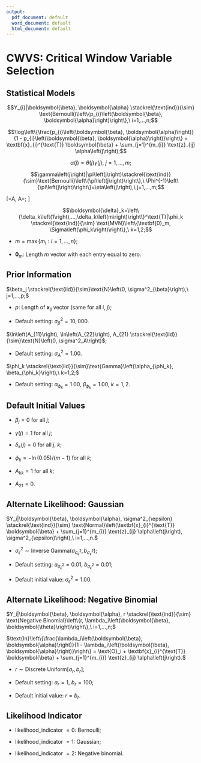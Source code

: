 ```yaml
---
output:
  pdf_document: default
  word_document: default
  html_document: default
---
```

# CWVS: Critical Window Variable Selection

## Statistical Models
$$Y_{i}|\boldsymbol{\beta}, \boldsymbol{\alpha} \stackrel{\text{ind}}{\sim} \text{Bernoulli}\left\{p_{i}\left(\boldsymbol{\beta}, \boldsymbol{\alpha}\right)\right\},\ i=1,...,n;$$

$$\log\left\{\frac{p_{i}\left(\boldsymbol{\beta}, \boldsymbol{\alpha}\right)}{1 - p_{i}\left(\boldsymbol{\beta}, \boldsymbol{\alpha}\right)}\right\} = \textbf{x}_{i}^{\text{T}} \boldsymbol{\beta} + \sum_{j=1}^{m_{i}} \text{z}_{ij} \alpha\left(j\right);$$

$$\alpha\left(j\right)=\theta\left(j\right)\gamma\left(j\right),\ j=1,...,m;$$

$$\gamma\left(j\right)|\pi\left(j\right)\stackrel{\text{ind}}{\sim}\text{Bernoulli}\left\{\pi\left(j\right)\right\},\ \Phi^{-1}\left\{\pi\left(j\right)\right\}=\eta\left(j\right),\ j=1,...,m;$$

\[\left[\begin{array}{c}
\theta\left(j\right)  \\
\eta\left(j\right) \end{array}\right]=A\left[\begin{array}{c}
\delta_1\left(j\right)  \\
\delta_2\left(j\right) \end{array}\right],\ A=\left[\begin{array}{cc}
A_{11} & 0  \\
A_{21} & A_{22} \end{array}\right];
\]


$$\boldsymbol{\delta}_k=\left\{\delta_k\left(1\right),...,\delta_k\left(m\right)\right\}^\text{T}|\phi_k \stackrel{\text{ind}}{\sim} \text{MVN}\left\{\textbf{0}_m, \Sigma\left(\phi_k\right)\right\},\ k=1,2;$$

* $m = \max\left\{m_{i}: i=1,...,n\right\};$

* $\boldsymbol{0}_m$: Length $m$ vector with each entry equal to zero.

## Prior Information
$\beta_j \stackrel{\text{iid}}{\sim}\text{N}\left(0, \sigma^2_{\beta}\right),\ j=1,...,p;$

* $p$: Length of $\textbf{x}_{ij}$ vector (same for all $i$, $j$);

* Default setting: $\sigma^2_{\beta} = 10,000.$

$\ln\left(A_{11}\right), \ln\left(A_{22}\right), A_{21} \stackrel{\text{iid}}{\sim}\text{N}\left(0, \sigma^2_A\right)$;

* Default setting: $\sigma^2_A = 1.00.$

$\phi_k \stackrel{\text{iid}}{\sim}\text{Gamma}\left(\alpha_{\phi_k}, \beta_{\phi_k}\right),\ k=1,2;$

* Default setting: $\alpha_{\phi_k} = 1.00$, $\beta_{\phi_k} = 1.00,\ k=1,2.$

## Default Initial Values
* $\beta_j = 0$ for all $j$;

* $\gamma\left(j\right) = 1$ for all $j$;

* $\delta_{k}\left(j\right) = 0$ for all $j$, $k$;

* $\phi_k = -\ln\left(0.05\right)/\left(m - 1\right)$ for all $k$;

* $A_{kk} = 1$ for all $k$;

* $A_{21} = 0$.

## Alternate Likelihood: Gaussian
$Y_i|\boldsymbol{\beta}, \boldsymbol{\alpha}, \sigma^2_{\epsilon} \stackrel{\text{ind}}{\sim} \text{Normal}\left(\textbf{x}_{i}^{\text{T}} \boldsymbol{\beta} + \sum_{j=1}^{m_{i}} \text{z}_{ij} \alpha\left(j\right), \sigma^2_{\epsilon}\right),\ i=1,...,n.$

* $\sigma^2_{\epsilon} \sim \text{Inverse Gamma}\left(a_{\sigma^2_{\epsilon}}, b_{\sigma^2_{\epsilon}}\right);$ 

* Default setting: $a_{\sigma^2_{\epsilon}} = 0.01$, $b_{\sigma^2_{\epsilon}} = 0.01$; 

* Default initial value: $\sigma^2_{\epsilon} = 1.00$.

## Alternate Likelihood: Negative Binomial
$Y_i|\boldsymbol{\beta}, \boldsymbol{\alpha}, r \stackrel{\text{ind}}{\sim} \text{Negative Binomial}\left\{r, \lambda_i\left(\boldsymbol{\beta}, \boldsymbol{\theta}\right)\right\},\ i=1,...,n;$

$\text{ln}\left\{\frac{\lambda_i\left(\boldsymbol{\beta}, \boldsymbol{\alpha}\right)}{1 - \lambda_i\left(\boldsymbol{\beta}, \boldsymbol{\alpha}\right)}\right\} = \text{O}_i + \textbf{x}_{i}^{\text{T}} \boldsymbol{\beta} + \sum_{j=1}^{m_{i}} \text{z}_{ij} \alpha\left(j\right).$

* $r \sim \text{Discrete Uniform}\left[a_r, b_r\right];$ 

* Default setting: $a_r = 1$, $b_r = 100$; 

* Default initial value: $r = b_r$.

## Likelihood Indicator
* likelihood_indicator $= 0$: Bernoulli; 

* likelihood_indicator $= 1$: Gaussian;

* likelihood_indicator $= 2$: Negative binomial.
